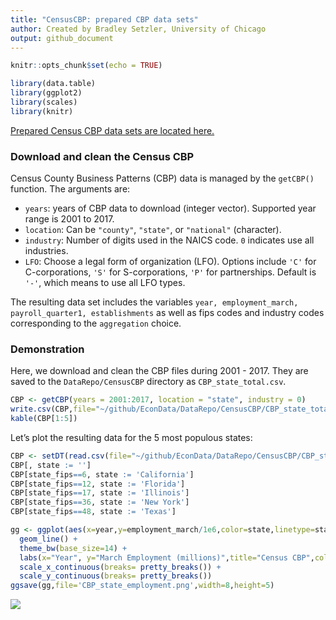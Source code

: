 ```yaml
---
title: "CensusCBP: prepared CBP data sets"
author: Created by Bradley Setzler, University of Chicago
output: github_document
---
```


```r
knitr::opts_chunk$set(echo = TRUE)
```

```r
library(data.table)
library(ggplot2)
library(scales)
library(knitr)
```



[Prepared Census CBP data sets are located here.](https://github.com/setzler/EconData/tree/master/DataRepo/CensusCBP/)



### Download and clean the Census CBP


Census County Business Patterns (CBP) data is managed by the `getCBP()` function. The arguments are:

- `years`: years of CBP data to download (integer vector). Supported year range is 2001 to 2017.
- `location`: Can be `"county"`, `"state"`, or `"national"` (character).
- `industry`: Number of digits used in the NAICS code. `0` indicates use all industries.
- `LFO`: Choose a legal form of organization (LFO). Options include `'C'` for C-corporations, `'S'` for S-corporations, `'P'` for partnerships. Default is `'-'`, which means to use all LFO types.

The resulting data set includes the variables `year, employment_march, payroll_quarter1, establishments` as well as fips codes and industry codes corresponding to the `aggregation` choice.



### Demonstration

Here, we download and clean the CBP files during 2001 - 2017. They are saved to the `DataRepo/CensusCBP` directory as `CBP_state_total.csv`.

```r

CBP <- getCBP(years = 2001:2017, location = "state", industry = 0) 
write.csv(CBP,file="~/github/EconData/DataRepo/CensusCBP/CBP_state_total.csv", row.names=F)
kable(CBP[1:5])

```


Let's plot the resulting data for the 5 most populous states:

```r

CBP <- setDT(read.csv(file="~/github/EconData/DataRepo/CensusCBP/CBP_state_total.csv"))
CBP[, state := '']
CBP[state_fips==6, state := 'California']
CBP[state_fips==12, state := 'Florida']
CBP[state_fips==17, state := 'Illinois']
CBP[state_fips==36, state := 'New York']
CBP[state_fips==48, state := 'Texas']

gg <- ggplot(aes(x=year,y=employment_march/1e6,color=state,linetype=state),data=CBP[state != '']) + 
  geom_line() +
  theme_bw(base_size=14) + 
  labs(x="Year", y="March Employment (millions)",title="Census CBP",color="State",linetype="State") +
  scale_x_continuous(breaks= pretty_breaks()) +
  scale_y_continuous(breaks= pretty_breaks())
ggsave(gg,file='CBP_state_employment.png',width=8,height=5)

```

![](CBP_state_employment.png)

